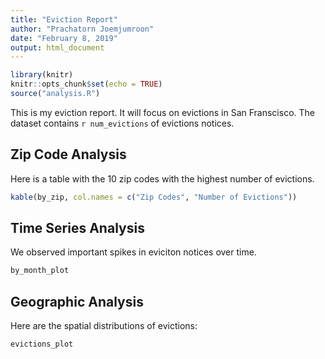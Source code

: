 ```yaml
---
title: "Eviction Report"
author: "Prachatorn Joemjumroon"
date: "February 8, 2019"
output: html_document
---
```


```r

library(knitr)
knitr::opts_chunk$set(echo = TRUE)
source("analysis.R")

```

This is my eviction report. It will focus on evictions in  San Franscisco. The dataset contains `r num_evictions` of evictions notices. 

## Zip Code Analysis

Here is a table with the 10 zip codes with the highest number of evictions.

```r

kable(by_zip, col.names = c("Zip Codes", "Number of Evictions"))

```

## Time Series Analysis

We observed important spikes in eviciton notices over time.

```r

by_month_plot 

```

## Geographic Analysis

Here are the spatial distributions of evictions:

```r

evictions_plot

```